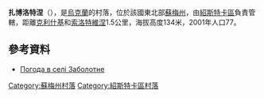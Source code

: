 {{coord|51|48|16|N|33|16|35|E|scale:100000|display=title}}

'''扎博洛特涅'''（{{lang-uk|Заболотне}}），是[[烏克蘭|烏克蘭]]的村落，位於該國東北部[[蘇梅州|蘇梅州]]，由[[紹斯特卡區|紹斯特卡區]]負責管轄，距離[[克利什基|克利什基]]和[[索洛特維涅|索洛特維涅]]1.5公里，海拔高度134米，2001年人口77。

==參考資料==
* [http://weather.in.ua/ua/symskaja/8024 Погода в селі Заболотне] {{Wayback|url=http://weather.in.ua/ua/symskaja/8024 |date=20160305221306 }}

{{DEFAULTSORT:Заболотне}}
[[Category:蘇梅州村落|Category:蘇梅州村落]]
[[Category:紹斯特卡區村落|Category:紹斯特卡區村落]]


{{Sumy-geo-stub}}